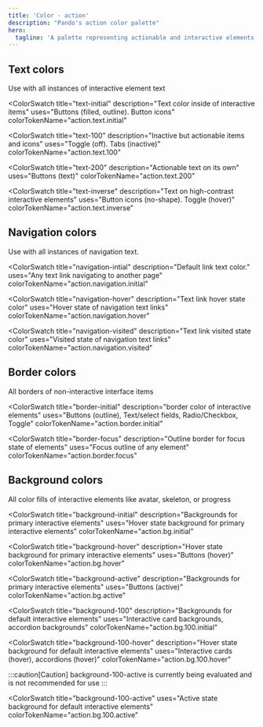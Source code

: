 ```yaml
---
title: 'Color - action'
description: "Pando's action color palette"
hero:
  tagline: 'A palette representing actionable and interactive elements.'
---
```



## Text colors

Use with all instances of interactive element text

<ColorSwatch
  title="text-initial"
  description="Text color inside of interactive items"
  uses="Buttons (filled, outline). Button icons"
  colorTokenName="action.text.initial"
>
  <div class={css(colorSwatchStyle, { bg: 'action.text.initial' })}></div>
</ColorSwatch>

<ColorSwatch
  title="text-100"
  description="Inactive but actionable items and icons"
  uses="Toggle (off). Tabs (inactive)"
  colorTokenName="action.text.100"
>
  <div class={css(colorSwatchStyle, { bg: 'action.text.100' })}></div>
</ColorSwatch>

<ColorSwatch
  title="text-200"
  description="Actionable text on its own"
  uses="Buttons (text)"
  colorTokenName="action.text.200"
>
  <div class={css(colorSwatchStyle, { bg: 'action.text.200' })}></div>
</ColorSwatch>

<ColorSwatch
  title="text-inverse"
  description="Text on high-contrast interactive elements"
  uses="Button icons (no-shape). Toggle (hover)"
  colorTokenName="action.text.inverse"
>
  <div class={css(colorSwatchStyle, { bg: 'action.text.inverse' })}></div>
</ColorSwatch>

## Navigation colors

Use with all instances of navigation text.

<ColorSwatch
  title="navigation-intial"
  description="Default link text color."
  uses="Any text link navigating to another page"
  colorTokenName="action.navigation.initial"
>
  <div class={css(colorSwatchStyle, { bg: 'action.navigation.initial' })}></div>
</ColorSwatch>

<ColorSwatch
  title="navigation-hover"
  description="Text link hover state color"
  uses="Hover state of navigation text links"
  colorTokenName="action.navigation.hover"
>
  <div class={css(colorSwatchStyle, { bg: 'action.navigation.hover' })}></div>
</ColorSwatch>

<ColorSwatch
  title="navigation-visited"
  description="Text link visited state color"
  uses="Visited state of navigation text links"
  colorTokenName="action.navigation.visited"
>
  <div class={css(colorSwatchStyle, { bg: 'action.navigation.visited' })}></div>
</ColorSwatch>

## Border colors

All borders of non-interactive interface items

<ColorSwatch
  title="border-initial"
  description="border color of interactive elements"
  uses="Buttons (outline), Text/select fields, Radio/Checkbox, Toggle"
  colorTokenName="action.border.initial"
>
  <div class={css(colorSwatchStyle, { bg: 'action.border.initial' })}></div>
</ColorSwatch>

<ColorSwatch
  title="border-focus"
  description="Outline border for focus state of elements"
  uses="Focus outline of any element"
  colorTokenName="action.border.focus"
>
  <div class={css(colorSwatchStyle, { bg: 'action.border.focus' })}></div>
</ColorSwatch>

## Background colors

All color fills of interactive elements like avatar, skeleton, or progress

<ColorSwatch
  title="background-initial"
  description="Backgrounds for primary interactive elements"
  uses="Hover state background for primary interactive elements"
  colorTokenName="action.bg.initial"
>
  <div class={css(colorSwatchStyle, { bg: 'action.bg.initial' })}></div>
</ColorSwatch>

<ColorSwatch
  title="background-hover"
  description="Hover state background for primary interactive elements"
  uses="Buttons (hover)"
  colorTokenName="action.bg.hover"
>
  <div class={css(colorSwatchStyle, { bg: 'action.bg.hover' })}></div>
</ColorSwatch>

<ColorSwatch
  title="background-active"
  description="Backgrounds for primary interactive elements"
  uses="Buttons (active)"
  colorTokenName="action.bg.active"
>
  <div class={css(colorSwatchStyle, { bg: 'action.bg.active' })}></div>
</ColorSwatch>

<ColorSwatch
  title="background-100"
  description="Backgrounds for default interactive elements"
  uses="Interactive card backgrounds, accordion backgrounds"
  colorTokenName="action.bg.100.initial"
>
  <div class={css(colorSwatchStyle, { bg: 'action.bg.100.initial' })}></div>
</ColorSwatch>

<ColorSwatch
  title="background-100-hover"
  description="Hover state background for default interactive elements"
  uses="Interactive cards (hover), accordions (hover)"
  colorTokenName="action.bg.100.hover"
>
  <div class={css(colorSwatchStyle, { bg: 'action.bg.100.hover' })}></div>
</ColorSwatch>

:::caution[Caution]
background-100-active is currently being evaluated and is not recommended for use
:::

<ColorSwatch
  title="background-100-active"
  uses="Active state background for default interactive elements"
  colorTokenName="action.bg.100.active"
>
  <div class={css(colorSwatchStyle, { bg: 'action.bg.100.active' })}></div>
</ColorSwatch>
